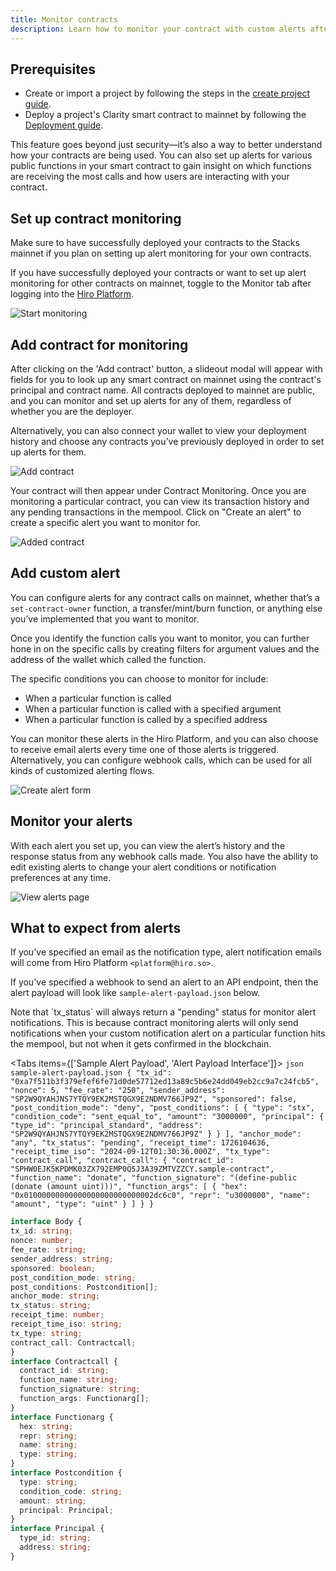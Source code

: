 ```yaml
---
title: Monitor contracts
description: Learn how to monitor your contract with custom alerts after you deploy to mainnet.
---
```


## Prerequisites

- Create or import a project by following the steps in the [create project guide](/stacks/platform/guides/create-project).
- Deploy a project's Clarity smart contract to mainnet by following the [Deployment guide](/stacks/platform/guides/deploy-project).

This feature goes beyond just security—it’s also a way to better understand how your contracts are being used. You can also set up alerts for various public functions in your smart contract to gain insight on which functions are receiving the most calls and how users are interacting with your contract.

## Set up contract monitoring

<Callout title="Note">
  Make sure to have successfully deployed your contracts to the Stacks mainnet if you plan on setting up alert monitoring for your own contracts.
</Callout>

If you have successfully deployed your contracts or want to set up alert monitoring for other contracts on mainnet, toggle to the Monitor tab after logging into the [Hiro Platform](https://platform.hiro.so).

![Start monitoring](../images/contract-monitoring/start-monitoring.png)

## Add contract for monitoring

After clicking on the 'Add contract' button, a slideout modal will appear with fields for you to look up any smart contract on mainnet using the contract's principal and contract name. All contracts deployed to mainnet are public, and you can monitor and set up alerts for any of them, regardless of whether you are the deployer.

Alternatively, you can also connect your wallet to view your deployment history and choose any contracts you’ve previously deployed in order to set up alerts for them.

![Add contract](../images/contract-monitoring/add-contract.png)

Your contract will then appear under Contract Monitoring. Once you are monitoring a particular contract, you can view its transaction history and any pending transactions in the mempool. Click on "Create an alert" to create a specific alert you want to monitor for. 

![Added contract](../images/contract-monitoring/added-contract.png)

## Add custom alert

You can configure alerts for any contract calls on mainnet, whether that’s a `set-contract-owner` function, a transfer/mint/burn function, or anything else you’ve implemented that you want to monitor.

Once you identify the function calls you want to monitor, you can further hone in on the specific calls by creating filters for argument values and the address of the wallet which called the function. 

The specific conditions you can choose to monitor for include:

- When a particular function is called
- When a particular function is called with a specified argument
- When a particular function is called by a specified address

You can monitor these alerts in the Hiro Platform, and you can also choose to receive email alerts every time one of those alerts is triggered. Alternatively, you can configure webhook calls, which can be used for all kinds of customized alerting flows.

![Create alert form](../images/contract-monitoring/create-alert-form.png)

## Monitor your alerts

With each alert you set up, you can view the alert’s history and the response status from any webhook calls made. You also have the ability to edit existing alerts to change your alert conditions or notification preferences at any time.

![View alerts page](../images/contract-monitoring/view-alerts-page.png)

## What to expect from alerts

If you've specified an email as the notification type, alert notification emails will come from Hiro Platform `<platform@hiro.so>`.

If you've specified a webhook to send an alert to an API endpoint, then the alert payload will look like `sample-alert-payload.json` below.

<Callout type="info">
  Note that `tx_status` will always return a "pending" status for monitor alert notifications. This is because contract monitoring alerts will only send notifications when your custom notification alert on a particular function hits the mempool, but not when it gets confirmed in the blockchain.
</Callout>

<Tabs items={['Sample Alert Payload', 'Alert Payload Interface']}>
  <Tab value="Sample Alert Payload">
    ```json sample-alert-payload.json
    {
      "tx_id": "0xa7f511b3f379efef6fe71d0de57712ed13a89c5b6e24dd049eb2cc9a7c24fcb5",
      "nonce": 5,
      "fee_rate": "250",
      "sender_address": "SP2W9QYAHJNS7YTQY9EK2MSTQGX9E2NDMV766JP9Z",
      "sponsored": false,
      "post_condition_mode": "deny",
      "post_conditions": [
        {
          "type": "stx",
          "condition_code": "sent_equal_to",
          "amount": "3000000",
          "principal": {
            "type_id": "principal_standard",
            "address": "SP2W9QYAHJNS7YTQY9EK2MSTQGX9E2NDMV766JP9Z"
          }
        }
      ],
      "anchor_mode": "any",
      "tx_status": "pending",
      "receipt_time": 1726104636,
      "receipt_time_iso": "2024-09-12T01:30:36.000Z",
      "tx_type": "contract_call",
      "contract_call": {
        "contract_id": "SPHW0EJK5KPDMK03ZX792EMP0Q5J3A39ZMTVZZCY.sample-contract",
        "function_name": "donate",
        "function_signature": "(define-public (donate (amount uint)))",
        "function_args": [
          {
            "hex": "0x01000000000000000000000000002dc6c0",
            "repr": "u3000000",
            "name": "amount",
            "type": "uint"
          }
        ]
      }
    }
    ```
  </Tab>
  <Tab value="Alert Payload Interface">
  ```ts title="sample-alert-interface.ts"
  interface Body {
  tx_id: string;
  nonce: number;
  fee_rate: string;
  sender_address: string;
  sponsored: boolean;
  post_condition_mode: string;
  post_conditions: Postcondition[];
  anchor_mode: string;
  tx_status: string;
  receipt_time: number;
  receipt_time_iso: string;
  tx_type: string;
  contract_call: Contractcall;
  }
  interface Contractcall {
    contract_id: string;
    function_name: string;
    function_signature: string;
    function_args: Functionarg[];
  }
  interface Functionarg {
    hex: string;
    repr: string;
    name: string;
    type: string;
  }
  interface Postcondition {
    type: string;
    condition_code: string;
    amount: string;
    principal: Principal;
  }
  interface Principal {
    type_id: string;
    address: string;
  }
  ```
  </Tab>
</Tabs>